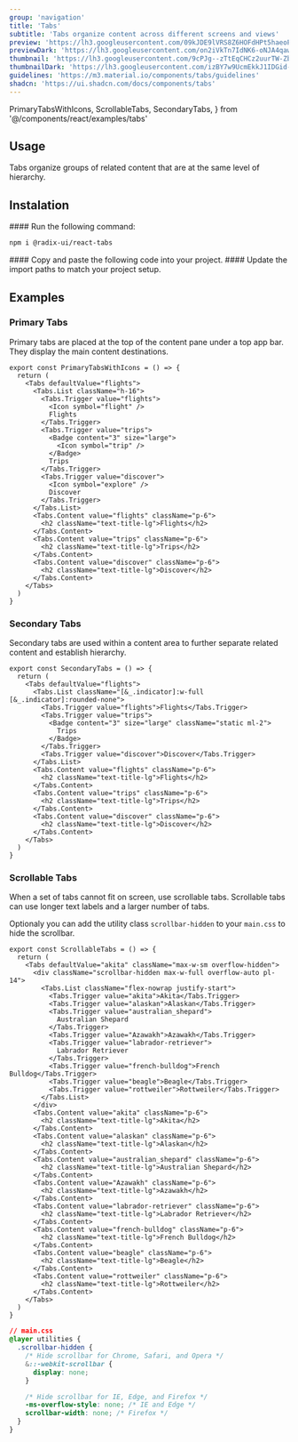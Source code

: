 ```yaml
---
group: 'navigation'
title: 'Tabs'
subtitle: 'Tabs organize content across different screens and views'
preview: 'https://lh3.googleusercontent.com/09kJDE9lVRS8Z6HOFdHPt5haeoPfCvpLP_U-B0573RSKrEukiQ__Ix7AXSuLNSwheLaI6p4n8moIyg9GzKZXQIlfTvoPFjjixAyZfA2ciOAEegZyEe0=s0'
previewDark: 'https://lh3.googleusercontent.com/on2iVkTn7IdNK6-oNJA4qawZ66zZ6WOqBUg4R7D3-1zOH2Y250P925jttkEUGHx3QCMwgWPGfDT0zgMgl7fIMBFoBuxboiUSV5kvFOumdGZ5x9vYlBN1=s0'
thumbnail: 'https://lh3.googleusercontent.com/9cPJg--zTtEqCHCz2uurTW-ZbRooP6O8pCcC4t7tbPRQV9aL0znV8XOj7vVzD8UB2lmaIKRuZ740qIXrfdZ5nqL5l-2MGXuCrkQ5XvF5leSq_Tkuig=w2400'
thumbnailDark: 'https://lh3.googleusercontent.com/izBY7w9UcmEkkJ1IDGid-vfXq0Jyu2V8FRmJhFRT75wBir45TvV1DKzMLFd327tUlPd0Hp5nWryLgSLB14DK2VqYsY8ZbWi0jZ486nRgQU4mtWUd-g=w2400'
guidelines: 'https://m3.material.io/components/tabs/guidelines'
shadcn: 'https://ui.shadcn.com/docs/components/tabs'
---
```


  PrimaryTabsWithIcons,
  ScrollableTabs,
  SecondaryTabs,
} from '@/components/react/examples/tabs'

## Usage

Tabs organize groups of related content that are at the same level of hierarchy.

## Instalation

<Steps>

<Step>
#### Run the following command:

```bash
npm i @radix-ui/react-tabs
```

</Step>

<Step>
  #### Copy and paste the following code into your project.
  <ComponentSource name="tabs" />
</Step>

<Step>
#### Update the import paths to match your project setup.

</Step>

</Steps>

## Examples

### Primary Tabs

Primary tabs are placed at the top of the content pane under a top app bar. They display the main content destinations.

<ComponentContainer>
  <PrimaryTabsWithIcons slot='preview' client:visible/>

```tsx
export const PrimaryTabsWithIcons = () => {
  return (
    <Tabs defaultValue="flights">
      <Tabs.List className="h-16">
        <Tabs.Trigger value="flights">
          <Icon symbol="flight" />
          Flights
        </Tabs.Trigger>
        <Tabs.Trigger value="trips">
          <Badge content="3" size="large">
            <Icon symbol="trip" />
          </Badge>
          Trips
        </Tabs.Trigger>
        <Tabs.Trigger value="discover">
          <Icon symbol="explore" />
          Discover
        </Tabs.Trigger>
      </Tabs.List>
      <Tabs.Content value="flights" className="p-6">
        <h2 className="text-title-lg">Flights</h2>
      </Tabs.Content>
      <Tabs.Content value="trips" className="p-6">
        <h2 className="text-title-lg">Trips</h2>
      </Tabs.Content>
      <Tabs.Content value="discover" className="p-6">
        <h2 className="text-title-lg">Discover</h2>
      </Tabs.Content>
    </Tabs>
  )
}
```

</ComponentContainer>

### Secondary Tabs

Secondary tabs are used within a content area to further separate related content and establish hierarchy.

<ComponentContainer>
  <SecondaryTabs slot='preview' client:visible/>

```tsx
export const SecondaryTabs = () => {
  return (
    <Tabs defaultValue="flights">
      <Tabs.List className="[&_.indicator]:w-full [&_.indicator]:rounded-none">
        <Tabs.Trigger value="flights">Flights</Tabs.Trigger>
        <Tabs.Trigger value="trips">
          <Badge content="3" size="large" className="static ml-2">
            Trips
          </Badge>
        </Tabs.Trigger>
        <Tabs.Trigger value="discover">Discover</Tabs.Trigger>
      </Tabs.List>
      <Tabs.Content value="flights" className="p-6">
        <h2 className="text-title-lg">Flights</h2>
      </Tabs.Content>
      <Tabs.Content value="trips" className="p-6">
        <h2 className="text-title-lg">Trips</h2>
      </Tabs.Content>
      <Tabs.Content value="discover" className="p-6">
        <h2 className="text-title-lg">Discover</h2>
      </Tabs.Content>
    </Tabs>
  )
}
```

</ComponentContainer>

### Scrollable Tabs

When a set of tabs cannot fit on screen, use scrollable tabs. Scrollable tabs can use longer text labels and a larger number of tabs.

Optionaly you can add the utility class `scrollbar-hidden` to your `main.css` to hide the scrollbar.

<ComponentContainer>
  <ScrollableTabs slot='preview' client:visible/>

```tsx
export const ScrollableTabs = () => {
  return (
    <Tabs defaultValue="akita" className="max-w-sm overflow-hidden">
      <div className="scrollbar-hidden max-w-full overflow-auto pl-14">
        <Tabs.List className="flex-nowrap justify-start">
          <Tabs.Trigger value="akita">Akita</Tabs.Trigger>
          <Tabs.Trigger value="alaskan">Alaskan</Tabs.Trigger>
          <Tabs.Trigger value="australian_shepard">
            Australian Shepard
          </Tabs.Trigger>
          <Tabs.Trigger value="Azawakh">Azawakh</Tabs.Trigger>
          <Tabs.Trigger value="labrador-retriever">
            Labrador Retriever
          </Tabs.Trigger>
          <Tabs.Trigger value="french-bulldog">French Bulldog</Tabs.Trigger>
          <Tabs.Trigger value="beagle">Beagle</Tabs.Trigger>
          <Tabs.Trigger value="rottweiler">Rottweiler</Tabs.Trigger>
        </Tabs.List>
      </div>
      <Tabs.Content value="akita" className="p-6">
        <h2 className="text-title-lg">Akita</h2>
      </Tabs.Content>
      <Tabs.Content value="alaskan" className="p-6">
        <h2 className="text-title-lg">Alaskan</h2>
      </Tabs.Content>
      <Tabs.Content value="australian_shepard" className="p-6">
        <h2 className="text-title-lg">Australian Shepard</h2>
      </Tabs.Content>
      <Tabs.Content value="Azawakh" className="p-6">
        <h2 className="text-title-lg">Azawakh</h2>
      </Tabs.Content>
      <Tabs.Content value="labrador-retriever" className="p-6">
        <h2 className="text-title-lg">Labrador Retriever</h2>
      </Tabs.Content>
      <Tabs.Content value="french-bulldog" className="p-6">
        <h2 className="text-title-lg">French Bulldog</h2>
      </Tabs.Content>
      <Tabs.Content value="beagle" className="p-6">
        <h2 className="text-title-lg">Beagle</h2>
      </Tabs.Content>
      <Tabs.Content value="rottweiler" className="p-6">
        <h2 className="text-title-lg">Rottweiler</h2>
      </Tabs.Content>
    </Tabs>
  )
}
```

```css
// main.css
@layer utilities {
  .scrollbar-hidden {
    /* Hide scrollbar for Chrome, Safari, and Opera */
    &::-webkit-scrollbar {
      display: none;
    }

    /* Hide scrollbar for IE, Edge, and Firefox */
    -ms-overflow-style: none; /* IE and Edge */
    scrollbar-width: none; /* Firefox */
  }
}
```

</ComponentContainer>
